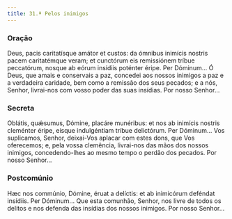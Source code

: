 ```yaml
---
title: 31.ª Pelos inimigos
---
```


### Oração

<div class="side-by-side not-content">
  <span>
    Deus, pacis caritatísque amátor et custos: da ómnibus inimícis nostris pacem
    caritatémque veram; et cunctórum eis remissiónem tríbue peccatórum, nosque
    ab eórum insídiis poténter éripe. Per Dóminum...
  </span>
  <span>
    Ó Deus, que amais e conservais a paz, concedei aos nossos inimigos a paz e a
    verdadeira caridade, bem como a remissão dos seus pecados; e a nós, Senhor,
    livrai-nos com vosso poder das suas insídias. Por nosso Senhor...
  </span>
</div>

### Secreta

<div class="side-by-side not-content">
  <span>
    Oblátis, quǽsumus, Dómine, placáre munéribus: et nos ab inimícis nostris
    cleménter éripe, eisque indulgéntiam tríbue delictórum. Per Dóminum...
  </span>
  <span>
    Vos suplicamos, Senhor, deixai-Vos aplacar com estes dons, que Vos
    oferecemos; e, pela vossa clemência, livrai-nos das mãos dos nossos
    inimigos, concedendo-lhes ao mesmo tempo o perdão dos pecados. Por nosso
    Senhor...
  </span>
</div>

### Postcomúnio

<div class="side-by-side not-content">
  <span>
    Hæc nos commúnio, Dómine, éruat a delíctis: et ab inimicórum deféndat
    insídiis. Per Dóminum...
  </span>
  <span>
    Que esta comunhão, Senhor, nos livre de todos os delitos e nos defenda das
    insídias dos nossos inimigos. Por nosso Senhor...
  </span>
</div>
